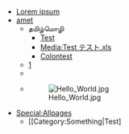 * [[Lorem ipsum]]
* [[Dolor sit|amet]]
** தமிழ்மொழி
*** [[የከፈተውን|Test]]
*** [[Media:Test テスト.xls]]
*** [[:Some page with leading color|Colontest]]
** [http://www.example.com]
** <booknode type = "ask" text = "Semantic" conditions = "Modification date::+" printouts = "Modification date" parameters = "sort=Modification date|order=desc" />
** [[Image:Hello_World.jpg]]

* [[Special:Allpages]]
** [[Category:Something|Test]